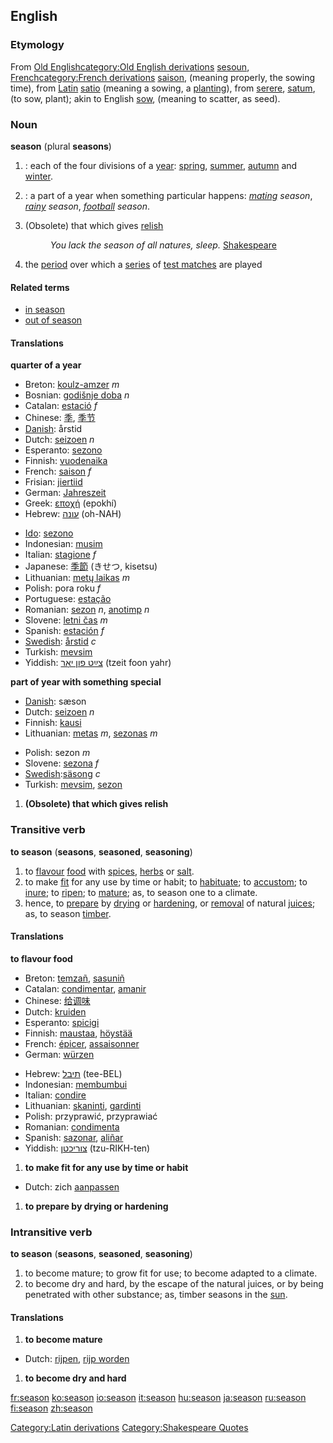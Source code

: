 ==English==

===Etymology===
From [[w:Old English language|Old English]][[category:Old English derivations]] [[sesoun]], [[w:French language|French]][[category:French derivations]] [[saison]], (meaning properly, the sowing time), from [[w:Latin|Latin]][[Category:Latin derivations]] [[satio]] (meaning a sowing, a [[plant]]ing), from [[serere]], [[satum]], (to sow, plant); akin to English [[sow]], (meaning to scatter, as seed). 

===Noun===
'''season''' (plural '''seasons''')

#<!--DefA-->{{time}}: each of the four divisions of a [[year]]: [[spring]], [[summer]], [[autumn]] and [[winter]].
#<!--DefB-->{{time}}: a part of a year when something particular happens: ''[[mating]] season'', ''[[rainy]] season'', ''[[football]] season''.
#<!--DefC-->(Obsolete) that which gives [[relish]]
#:''You lack the season of all natures, sleep.'' [[w:Shakespeare|Shakespeare]][[Category:Shakespeare Quotes]]
#{{cricket}} the [[period]] over which a [[series]] of [[test match]]es are played

====Related terms====
*[[in season]]
*[[out of season]]

====Translations====
<!--DefA-->'''quarter of a year'''
{{top}}
*Breton: [[koulz-amzer]] ''m''
*Bosnian: [[godišnje doba]] ''n''
*Catalan: [[estació]] ''f''
*Chinese: [[季]], [[季节]]
*[[w:Danish language|Danish]]: årstid
*Dutch: [[seizoen]] ''n''
*Esperanto: [[sezono]]
*Finnish: [[vuodenaika]]
*French: [[saison]] ''f''
*Frisian: [[jiertiid]]
*German: [[Jahreszeit]]
*Greek: [[εποχή]] (epokhí)
*Hebrew: [[עונה]] (oh-NAH)
{{mid}}
*[[w:Ido|Ido]]: [[sezono]]
*Indonesian: [[musim]]
*Italian: [[stagione]] ''f''
*Japanese: [[季節]] (きせつ, kisetsu)
*Lithuanian: [[metų laikas]] ''m''
*Polish: pora roku ''f''
*Portuguese: [[estação]]
*Romanian: [[sezon]] ''n'', [[anotimp]] ''n''
*Slovene: [[letni čas]] ''m''
*Spanish: [[estación]] ''f''
*[[w:Swedish language|Swedish]]: [[årstid]] ''c''
*Turkish: [[mevsim]]
*Yiddish: [[צײַט פון יאָר]] (tzeit foon yahr)
{{bottom}}

<!--DefB-->'''part of year with something special'''
{{top}}
*[[w:Danish language|Danish]]: sæson
*Dutch: [[seizoen]] ''n''
*Finnish: [[kausi]]
*Lithuanian: [[metas]] ''m'', [[sezonas]] ''m''
{{mid}}
*Polish: sezon ''m''
*Slovene: [[sezona]] ''f''
*[[w:Swedish language|Swedish]]:[[säsong]] ''c'' 
*Turkish: [[mevsim]], [[sezon]]
{{bottom}}

#<!--DefC-->'''(Obsolete) that which gives relish'''
{{top}}
{{mid}}
{{bottom}}

===Transitive verb===
'''to season''' ('''seasons''', '''seasoned''', '''seasoning''')

#<!--DefD--> to [[flavour]] [[food]] with [[spice|spices]], [[herb|herbs]] or [[salt]].
#<!--DefE--> to make [[fit]] for any use by time or habit; to [[habituate]]; to [[accustom]]; to [[inure]]; to [[ripen]]; to [[mature]]; as, to season one to a climate. 
#<!--DefH-->hence, to [[prepare]] by [[dry]]ing or [[harden]]ing, or [[removal]] of natural [[juice]]s; as, to season [[timber]]. 

====Translations====
<!--DefD-->'''to flavour food'''
{{top}}
*Breton: [[temzañ]], [[sasuniñ]]
*Catalan: [[condimentar]], [[amanir]]
*Chinese: [[给]][[调味]]
*Dutch: [[kruiden]]
*Esperanto: [[spicigi]]
*Finnish: [[maustaa]], [[höystää]]
*French: [[épicer]], [[assaisonner]]
*German: [[würzen]]
{{mid}}
*Hebrew: [[תיבל]] (tee-BEL)
*Indonesian: [[bumbu|membumbui]]
*Italian: [[condire]]
*Lithuanian: [[skaninti]], [[gardinti]]
*Polish: przyprawić, przyprawiać
*Romanian: [[condimenta]]
*Spanish: [[sazonar]], [[aliñar]]
*Yiddish: [[צוריכטן]] (tzu-RIKH-ten)
{{bottom}}

#<!--DefE--> '''to make fit for any use by time or habit'''
{{top}}
*Dutch: zich [[aanpassen]]
{{mid}}
{{bottom}}

#<!--DefH--> '''to prepare by drying or hardening'''
{{top}}
{{mid}}
{{bottom}}

===Intransitive verb===
'''to season''' ('''seasons''', '''seasoned''', '''seasoning''')
#<!--DefF--> to become mature; to grow fit for use; to become adapted to a climate. 
#<!--DefG--> to become dry and hard, by the escape of the natural juices, or by being penetrated with other substance; as, timber seasons in the [[sun]]. 

====Translations====
#<!--DefF--> '''to become mature'''
{{top}}
*Dutch: [[rijpen]], [[rijp worden]]
{{mid}}
{{bottom}}

#<!--DefG--> '''to become dry and hard'''
{{top}}
{{mid}}
{{bottom}}

[[fr:season]]
[[ko:season]]
[[io:season]]
[[it:season]]
[[hu:season]]
[[ja:season]]
[[ru:season]]
[[fi:season]]
[[zh:season]]